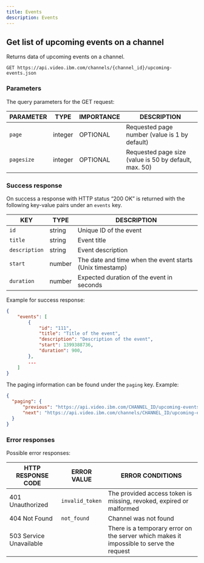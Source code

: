 ```yaml
---
title: Events
description: Events
---
```


## Get list of upcoming events on a channel

Returns data of upcoming events on a channel.

```
GET https://api.video.ibm.com/channels/{channel_id}/upcoming-events.json
```

### Parameters

The query parameters for the GET request:

| PARAMETER  | TYPE    | IMPORTANCE | DESCRIPTION                                           |
| ---------- | ------- | ---------- | ----------------------------------------------------- |
| `page`     | integer | OPTIONAL   | Requested page number (value is 1 by default)         |
| `pagesize` | integer | OPTIONAL   | Requested page size (value is 50 by default, max. 50) |

### Success response

On success a response with HTTP status “200 OK” is returned with the following key-value pairs under an `events` key.

| KEY           | TYPE   | DESCRIPTION                                              |
| ------------- | ------ | -------------------------------------------------------- |
| `id`          | string | Unique ID of the event                                   |
| `title`       | string | Event title                                              |
| `description` | string | Event description                                        |
| `start`       | number | The date and time when the event starts (Unix timestamp) |
| `duration`    | number | Expected duration of the event in seconds                |

Example for success response:

```json
{
    "events": [
        {
            "id": "111",
            "title": "Title of the event",
            "description": "Description of the event",
            "start": 1399388736,
            "duration": 900,
        },
        ...
    ]
}
```

The paging information can be found under the `paging` key. Example:

```json
{
  "paging": {
      "previous": "https://api.video.ibm.com/CHANNEL_ID/upcoming-events.json?pagesize=PAGE_SIZE&page=PREVIOUS_PAGE",
      "next": "https://api.video.ibm.com/channels/CHANNEL_ID/upcoming-events.json?pagesize=PAGE_SIZE&page=NEXT_PAGE"
  }
}
```

### Error responses

Possible error responses:

| HTTP RESPONSE CODE      | ERROR VALUE     | ERROR CONDITIONS                                                                        |
| ----------------------- | --------------- | --------------------------------------------------------------------------------------- |
| 401 Unauthorized        | `invalid_token` | The provided access token is missing, revoked, expired or malformed                     |
| 404 Not Found           | `not_found`     | Channel was not found                                                                   |
| 503 Service Unavailable |                 | There is a temporary error on the server which makes it impossible to serve the request |
